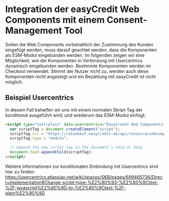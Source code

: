 
<Meta title="Getting Started/Consent-Management" />

<h1>Integration der easyCredit Web Components mit einem Consent-Management Tool</h1>

Sollen die Web Components vorbehaltlich der Zustimmung des Kunden eingefügt werden, muss darauf geachtet werden, dass die Komponenten als ESM-Modul eingebunden werden. Im folgenden zeigen wir eine Möglichkeit, wie die Komponenten in Verbindung mit Usercentrics dynamisch eingebunden werden. Bestimmte Komponenten werden im Checkout verwendet. Stimmt der Nutzer nicht zu, werden auch diese Komponenten nicht angezeigt und ein Bezahlung mit easyCredit ist nicht möglich.

<h2>Beispiel Usercentrics</h2>

In diesem Fall behelfen wir uns mit einem normalen Skript-Tag der konditional ausgeführt wird, und wiederum das ESM-Modul einfügt:

```html
<script type="text/plain" data-usercentrics="EasyCredit Web Components">
  var scriptTag = document.createElement("script");
  scriptTag.src = "https://ratenkauf.easycredit.de/api/resource/webcomponents/v3/easycredit-components/easycredit-components.esm.js";
  scriptTag.type = "module";

  // Append the new script tag to the document's head or body
  document.head.appendChild(scriptTag);
</script>
```

Weitere Informationen zur konditionalen Einbindung mit Usercentrics sind hier zu finden:
https://usercentrics.atlassian.net/wiki/spaces/SKB/pages/699465736/Direct+Implementation#Change-script-type-%E2%80%93-%E2%80%9Ctext-%2F-javascript%E2%80%9D-to-%E2%80%9Ctext-%2F-plain%E2%80%9D
